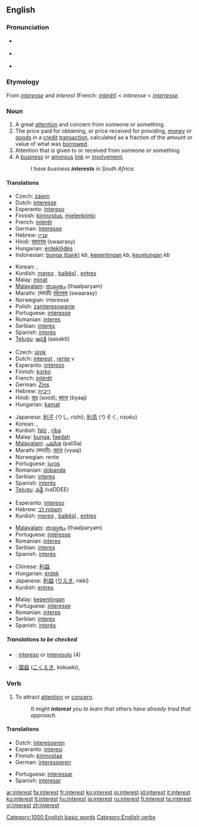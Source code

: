 {{wikipedia|dab=Interest (disambiguation)|Interest}}
==English==

{{rank|story|deep|meet|472|interest|brother|I've|longer}}

===Pronunciation===
* {{a|US}} {{IPA|/ˈɪntəɹəst/}}
* {{a|RP}} {{IPA|/ˈɪntrɛst/}}
*{{audio|en-us-interest.ogg|Audio (US)}}

===Etymology===
From {{OF.}} ''[[interesse]]'' and ''interest'' (French: ''[[intérêt]]'') < {{ML.}} ''interesse'' < {{L.}} ''[[interresse]]''.

===Noun===
{{wikipedia}}
{{en-noun}}

# A great [[attention]] and concern from someone or something.
# The price paid for obtaining, or price received for providing, [[money]] or [[goods]] in a [[credit]] [[transaction]], calculated as a fraction of the amount or value of what was [[borrow]]ed.
# Attention that is given to or received from someone or something.
# A [[business]] or [[amorous]] [[link]] or [[involvement]].
#:''I have business '''interests''' in South Africa.''

====Translations====
{{trans-top|great attention and concern from someone}}
*Czech: [[zájem]] {{m}}
*Dutch: [[interesse]] {{f}}
*Esperanto: [[intereso]]
*Finnish: [[kiinnostus]], [[mielenkiinto]]
*French: [[intérêt]] {{m}}
*German: [[Interesse]] {{n}}
*Hebrew: [[עניין]] {{m}}
*Hindi: [[स्वारस्य]] (swaarasy)
*Hungarian: [[érdeklődés]]
*Indonesian: [[bunga (bank)]] ''kb'', [[penting|kepentingan]] ''kb'', [[keuntungan]] ''kb''
{{trans-mid}}
*Korean: {{ko-inline|흥미|heungmi}}, {{ko-inline|관심|gwansim}}
*Kurdish: [[mereq]] {{f}}, [[balkêşî]] {{f}}, [[entres]] {{f}}
*Malay: [[minat]]
*[[Malayalam]]: [[താല്പര്യം]] (thaalparyam)
*Marathi: (मराठी) [[स्वारस्य]] (swaarasy)
*Norwegian: interesse {{m}}
*Polish: [[zainteresowanie]] {{n}}
*Portuguese: [[interesse]] {{m}}
*Romanian: [[interes]] {{n}}
*Serbian: [[interes]] {{m}}
*Spanish: [[interés]] {{m}}
*[[Telugu]]: [[ఆసక్తి]] (aasakti)
{{trans-bottom}}

{{trans-top|the price of credit}}
*Czech: [[úrok]] {{m}}
*Dutch: [[interest]] {{m}}, [[rente]] ''v''
*Esperanto: [[interezo]]
*Finnish: [[korko]]
*French: [[intérêt]] {{m}}
*German: [[Zins]] {{m}}
*Hebrew: [[ריבית]] {{f}}
*Hindi: [[सूद]] (sood); [[ब्याज]] (byaaj)
*Hungarian: [[kamat]]
{{trans-mid}}
*Japanese: [[利子]] (りし, ''rishi''); [[利息]] (りそく, ''risoku'')
*Korean: {{ko-inline|이자|ija}}, {{ko-inline|이익|i-ik}}
*Kurdish: [[faîz]] {{f}}, [[riba]] {{f}}
*Malay: [[bunga]], [[faedah]]
*[[Malayalam]]: [[പലിശ]] (paliSa)
*Marathi (मराठी): [[व्याज]] (vyaaj)
*Norwegian: rente {{f}}
*Portuguese: [[juros]] {{m}}
*Romanian: [[dobanda]]
*Serbian: [[interes]] {{m}}
*Spanish: [[interés]] {{m}}
*[[Telugu]]: [[వడ్డీ]] (vaDDEE)
{{trans-bottom}}

{{trans-top|attention that is given to or received from someone or something}}
*Esperanto: [[intereso]]
*Hebrew: [[תשומת לב]] {{f}}
*Kurdish: [[mereq]] {{f}}, [[balkêşî]] {{f}}, [[entres]] {{f}}
{{trans-mid}}
*[[Malayalam]]: [[താല്പര്യം]] (thaalparyam)
*Portuguese: [[interesse]] {{m}}
*Romanian: [[interes]] {{n}}
*Serbian: [[interes]] {{m}}
*Spanish: [[interés]] {{m}}
{{trans-bottom}}

{{trans-top|business or amorous link or involvement}}
*Chinese: [[利益]]
*Hungarian: [[érdek]]
*Japanese: [[利益]] ([[りえき]], rieki)
*Kurdish: [[entres]] {{f}}
{{trans-mid}}
*Malay: [[kepentingan]]
*Portuguese: [[interesse]] {{m}}
*Romanian: [[interes]] {{n}}
*Serbian: [[interes]] {{m}}
*Spanish: [[interés]] {{m}}
{{trans-bottom}}

=====Translations to be checked=====
{{checktrans}}
{{top}}
*{{ttbc|Esperanto}}: [[intereso]] or [[interesulo]] (4)
*{{ttbc|Japanese}}: [[国益]] ([[こくえき]], kokueki),
{{mid}}
{{bottom}}

===Verb===
{{en-verb}}

# To attract [[attention]] or [[concern]].
#:''It might '''interest''' you to learn that others have already tried that approach.''

====Translations====
{{top}}
*Dutch: [[interesseren]]
*Esperanto: [[interesi]]
*Finnish: [[kiinnostaa]]
*German: [[interessieren]]
{{mid}}
*Portuguese: [[interessar]]
*Spanish: [[interesar]]
{{bottom}}

[[Category:1000 English basic words]]
[[Category:English verbs]]

[[ar:interest]]
[[fa:interest]]
[[fr:interest]]
[[ko:interest]]
[[io:interest]]
[[id:interest]]
[[it:interest]]
[[ku:interest]]
[[lt:interest]]
[[hu:interest]]
[[ja:interest]]
[[ru:interest]]
[[fi:interest]]
[[ta:interest]]
[[vi:interest]]
[[zh:interest]]